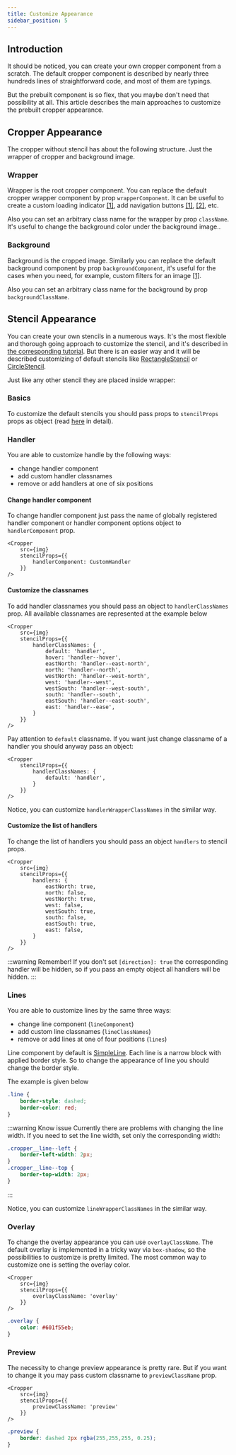 ```yaml
---
title: Customize Appearance
sidebar_position: 5
---
```



## Introduction

It should be noticed, you can create your own cropper component from a scratch. The default cropper component is described by  nearly three hundreds lines of straightforward code, and most of them are typings.

But the prebuilt component is so flex, that you maybe don't need that possibility at all. This article
describes the main approaches to customize the prebuilt cropper appearance.

## Cropper Appearance
The cropper without stencil has about the following structure. Just the wrapper of cropper and background image.

<CropperStructure/>

### Wrapper

Wrapper is the root cropper component. You can replace the default cropper wrapper component by prop `wrapperComponent`.
It can be useful to create a custom loading indicator [[1]](https://github.com/advanced-cropper/react-advanced-cropper/blob/master/example/src/components/showcase/Telegram/components/CropperWrapper.tsx),
add navigation buttons
[[1]](https://github.com/advanced-cropper/react-advanced-cropper/blob/master/example/src/components/showcase/Telegram/components/CropperWrapper.tsx),
[[2]](/docs/tutorials/absolute-zoom), etc.

Also you can set an arbitrary class name for the wrapper by prop `className`. It's useful to change the background color under the background image..

### Background

Background is the cropped image. Similarly you can replace the default background component by prop `backgroundComponent`, it's useful for the cases
when you need, for example, custom filters for an image [[1]](/docs/tutorials/image-editor).

Also you can set an arbitrary class name for the background by prop `backgroundClassName`.

## Stencil Appearance

You can create your own stencils in a numerous ways. It's the most flexible and thorough going approach to customize the stencil, and it's described
in [the corresponding tutorial](/docs/tutorials/custom-stencil). But there is an easier way and it will be described customizing of default stencils like [RectangleStencil](/docs/components/RectangleStencil) or [CircleStencil](/docs/components/CircleStencil).

Just like any other stencil they are placed inside wrapper:

<StencilStructure/>

### Basics

To customize the default stencils you should pass props to `stencilProps` props as object (read [here](/docs/guides/#passing-props-to-the-stencil) in detail).

### Handler

You are able to customize handle by the following ways:
- change handler component
- add custom handler classnames
- remove or add handlers at one of six positions


#### Change handler component

To change handler component just pass the name of globally registered handler component or handler component options object to `handlerComponent` prop.

```tsx
<Cropper
	src={img}
	stencilProps={{
		handlerComponent: CustomHandler
	}}
/>
```

#### Customize the classnames

To add handler classnames you should pass an object to `handlerClassNames` prop. All available classnames are represented at the example below

```tsx
<Cropper
	src={img}
	stencilProps={{
		handlerClassNames: {
			default: 'handler',
			hover: 'handler--hover',
			eastNorth: 'handler--east-north',
			north: 'handler--north',
			westNorth: 'handler--west-north',
			west: 'handler--west',
			westSouth: 'handler--west-south',
			south: 'handler--south',
			eastSouth: 'handler--east-south',
			east: 'handler--ease',
		}
	}}
/>
```

Pay attention to `default` classname. If you want just change classname of a handler you should anyway pass an object:
```tsx
<Cropper
	stencilProps={{
		handlerClassNames: {
			default: 'handler',
		}
	}}
/>
```

Notice, you can customize `handlerWrapperClassNames` in the similar way.

#### Customize the list of handlers

To change the list of handlers you should pass an object `handlers` to stencil props.

```tsx
<Cropper
	src={img}
	stencilProps={{
		handlers: {
			eastNorth: true,
			north: false,
			westNorth: true,
			west: false,
			westSouth: true,
			south: false,
			eastSouth: true,
			east: false,
		}
	}}
/>
```

:::warning Remember!
If you don't set `[direction]: true` the corresponding handler will be hidden, so if you pass an empty object all handlers will be hidden.
:::

### Lines

You are able to customize lines by the same three ways:
- change line component (`lineComponent`)
- add custom line classnames (`lineClassNames`)
- remove or add lines at one of four positions (`lines`)

Line component by default is [SimpleLine](/components/simple-line.html). Each line is a narrow block with applied border style. So to change the appearance of line you should change the border style.

The example is given below
```css
.line {
	border-style: dashed;
	border-color: red;
}
```

:::warning Know issue
Currently there are problems with changing the line width. If you need to set the line width, set only the corresponding width:
```css
.cropper__line--left {
	border-left-width: 2px;
}
.cropper__line--top {
	border-top-width: 2px;
}
```
:::

Notice, you can customize `lineWrapperClassNames` in the similar way.


### Overlay

To change the overlay appearance you can use `overlayClassName`. The default overlay is implemented in a tricky way via `box-shadow`,
so the possibilities to customize is pretty limited. The most common way to customize one is setting the overlay color.

```tsx
<Cropper
	src={img}
	stencilProps={{
		overlayClassName: 'overlay'
	}}
/>
```
```css
.overlay {
	color: #601f55eb;
}
```
<OverlayColorExample/>

### Preview

The necessity to change preview appearance is pretty rare. But if you want to change it you may pass custom classname to `previewClassName` prop.

```tsx
<Cropper
	src={img}
	stencilProps={{
		previewClassName: 'preview'
	}}
/>
```
```css
.preview {
	border: dashed 2px rgba(255,255,255, 0.25);
}
```
<CustomPreviewExample/>
